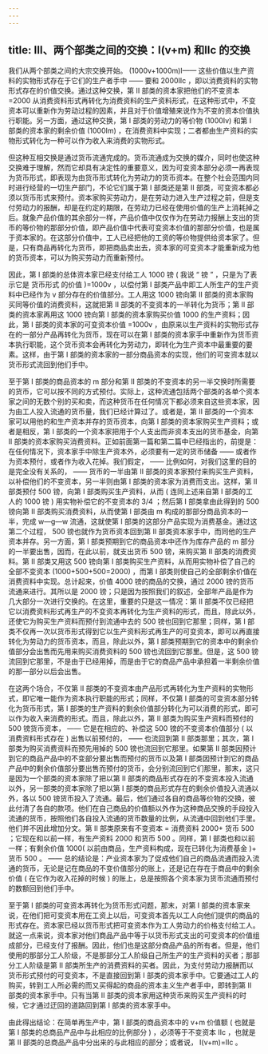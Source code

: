 ```yaml
---
---
---
```

title: III、两个部类之间的交换：I(v+m) 和IIc 的交换
---




我们从两个部类之间的大宗交换开始。 (1000v+1000m)I—— 这些价值以生产资料的实物形式存在于它们的生产者手中 —— 要和 2000IIc ，即以消费资料的实物形式存在的价值交换。通过这种交换，第 II 部类的资本家把他们的不变资本 =2000 从消费资料形式再转化为消费资料的生产资料形式，在这种形式中，不变资本可以重新作为劳动过程的因素，并且对于价值增殖来说作为不变的资本价值执行职能。另一方面，通过这种交换，第 I 部类的劳动力的等价物 (1000Iv) 和第 I 部类的资本家的剩余价值 (1000Im) ，在消费资料中实现；二者都由生产资料的实物形式转化为一种可以作为收入来消费的实物形式。

但这种互相交换是通过货币流通完成的。货币流通成为交换的媒介，同时也使这种交换难于理解，然而它却具有决定性的重要意义，因为可变资本部分必须一再表现为货币形式，即表现为由货币形式转化为劳动力的货币资本。在整个社会范围内同时进行经营的一切生产部门，不论它们属于第 I 部类还是第 II 部类，可变资本都必须以货币形式来预付。资本家购买劳动力，是在劳动力进入生产过程之前，但是支付劳动力的报酬，却是在约定的期限，在劳动力已经在使用价值的生产上消耗掉之后。就象产品价值的其余部分一样，产品价值中仅仅作为在劳动力报酬上支出的货币的等价物的那部分价值，即产品价值中代表可变资本价值的那部分价值，也是属于资本家的。在这部分价值中，工人已经把他的工资的等价物提供给资本家了。但是，只有商品再转化为货币，即把商品卖出去，资本家的可变资本才能重新成为他的货币资本，可以为购买劳动力而重新预付。

因此，第 I 部类的总体资本家已经支付给工人 1000 镑 ( 我说 “ 镑 ” ，只是为了表示它是 货币形式 的价值 )=1000v ，以偿付第 I 部类产品中即工人所生产的生产资料中已经作为 v 部分存在的价值部分。工人用这 1000 镑向第 II 部类的资本家购买同等价值的消费资料，这就把第 II 部类的不变资本的一半转化为货币；第 II 部类的资本家再用这 1000 镑向第 I 部类的资本家购买价值 1000 的生产资料；因此，第 I 部类的资本家的可变资本价值 =1000v ，由原来以生产资料的实物形式存在的一部分产品再转化为货币，现在可以在第 I 部类的资本家手中重新作为货币资本执行职能，这个货币资本会再转化为劳动力，即转化为生产资本中最重要的要素。这样，由于第 I 部类的资本家的一部分商品资本的实现，他们的可变资本就以货币形式流回到他们手中。

至于第 I 部类的商品资本的 m 部分和第 II 部类的不变资本的另一半交换时所需要的货币，它可以按不同的方式预付。实际上，这种流通包括两个部类的各单个资本家之间的无数个别的买和卖，而这种货币在任何情况下都必须来自这些资本家，因为由工人投入流通的货币量，我们已经计算过了。或者是，第 II 部类的一个资本家可以用他的和生产资本并存的货币资本，向第 I 部类的资本家购买生产资料；或者是相反，第 I 部类的一个资本家把用于个人支出而非资本支出的货币基金，向第 II 部类的资本家购买消费资料。正如前面第一篇和第二篇中已经指出的，前提是：在任何情况下，资本家手中除生产资本外，必须要有一定的货币储备 —— 或者作为资本预付，或者作为收入花掉。我们假定， —— 比例如何，对我们这里的目的是完全没有关系的， —— 货币的一半由第 II 部类的资本家预付来购买生产资料，以补偿他们的不变资本，另一半则由第 I 部类的资本家为消费而支出。这样，第 II 部类预付 500 镑，向第 I 部类购买生产资料，从而 ( 连同上述来自第 I 部类的工人的 1000 镑 ) 用实物补偿它的不变资本的 3/4 ；然后第 I 部类拿由此得到的 500 镑向第 II 部类购买消费资料，从而使第 I 部类由 m 构成的那部分商品资本的一半，完成 w—g—w 流通，这就使第 I 部类的这部分产品实现为消费基金。通过这第二个过程， 500 镑也就作为货币资本回到第 II 部类资本家手中，而同他的生产资本并存。另一方面，第 I 部类预期到它的商品资本中还作为库存产品的 m 部分的一半要出售，因而，在此以前，就支出货币 500 镑，来购买第 II 部类的消费资料。第 II 部类又用这 500 镑向第 I 部类购买生产资料，从而用实物补偿了自己的全部不变资本 (1000+500+500=2000) ，而第 I 部类则使自己的全部剩余价值在消费资料中实现。总计起来，价值 4000 镑的商品的交换，通过 2000 镑的货币流通来进行。其所以是 2000 镑；只是因为按照我们的叙述，全部年产品是作为几大部分一次进行交换的。在这里，重要的只是这一情况：第 II 部类不仅已经把它以消费资料形式再生产的不变资本再转化为生产资料的形式，而且，除此以外，还使它为购买生产资料而预付到流通中去的 500 镑也回到它那里；同样，第 I 部类不仅再一次以货币形式得到它以生产资料形式再生产的可变资本，即可以再直接转化为劳动力的货币资本，而且，除此以外，第 I 部类预期到它的资本中的剩余价值部分会出售而先用来购买消费资料的 500 镑也流回到它那里。但是，这 500 镑流回到它那里，不是由于已经用掉，而是由于它的商品产品中承担着一半剩余价值的那一部分以后会出售。

在这两个场合，不仅第 II 部类的不变资本由产品形式再转化为生产资料的实物形式，即它唯一能作为资本执行职能的形式；同样，不仅第 I 部类的可变资本部分转化为货币形式，第 I 部类的生产资料的剩余价值部分转化为可以消费的形式，即可以作为收入来消费的形式。而且，除此以外，第 II 部类为购买生产资料而预付的 500 镑货币资本， —— 它是在相应的、补偿这 500 镑的不变资本价值部分 ( 以消费资料形式存在 ) 出售以前预付的， —— 也流回到第 II 部类那里；其次，第 I 部类为购买消费资料而预先用掉的 500 镑也流回到它那里。如果第 II 部类因预计到它的商品产品中的不变部分要出售而预付的货币以及第 I 部类因预计到它的商品产品中的剩余价值部分要出售而预付的货币，会分别流回到它们那里，那末，这只是因为一个部类的资本家除了把以第 II 部类的商品形式存在的不变资本投入流通以外，另一部类的资本家除了把以第 I 部类的商品形式存在的剩余价值投入流通以外，各以 500 镑货币投入了流通。最后，他们通过各自的商品等价物的交换，彼此付清了各自的款项。他们在自己商品的价值额以外作为这种商品交换的手段投入流通的货币，按照他们各自投入流通的货币数量的比例，从流通中回到他们手里。他们并不因此增加分文。第 II 部类原来有不变资本 = 消费资料 2000+ 货币 500 ；它现在和以前一样，有生产资料 2000 和货币 500 。同样，第 I 部类也和以前一样；有剩余价值 1000( 以前由商品，生产资料构成，现在已转化为消费基金 )+ 货币 500 。 —— 总的结论是：产业资本家为了促成他们自己的商品流通而投入流通的货币，无论是记在商品的不变价值部分的账上，还是记在存在于商品中的剩余价值 ( 在它作为收入花掉的时候 ) 的账上，总是按照各个资本家为货币流通而预付的数额回到他们手中。

至于第 I 部类的可变资本再转化为货币形式问题，那末，对第 I 部类的资本家来说，在他们把可变资本用在工资上以后，可变资本首先以工人向他们提供的商品的形式存在。资本家已经以货币形式把可变资本作为工人劳动力的价格支付给工人。就这一点来说，资本家对他们商品产品中等于以货币形式支出的可变资本的价值组成部分，已经支付了报酬。因此，他们也是这部分商品产品的所有者。但是，他们使用的那部分工人阶级，不是那部分工人阶级自己所生产的生产资料的买者；那部分工人阶级是第 II 部类所生产的消费资料的买者。因此，为支付劳动力报酬而以货币形式预付的可变资本，不是直接回到第 I 部类的资本家手中。它要通过工人的购买，转到工人所必需的而又买得起的商品的资本主义生产者手中，即转到第 II 部类的资本家手中。只有当第 II 部类的资本家用这种货币来购买生产资料的时候，它才通过迂回的道路回到第 I 部类的资本家手中。

由此得出结论：在简单再生产中，第 I 部类的商品资本中的 v+m 价值额 ( 也就是第 I 部类的总商品产品中与此相应的比例部分 ) ，必须等于不变资本 IIc ，也就是第 II 部类的总商品产品中分出来的与此相应的部分；或者说， I(v+m)=IIc 。